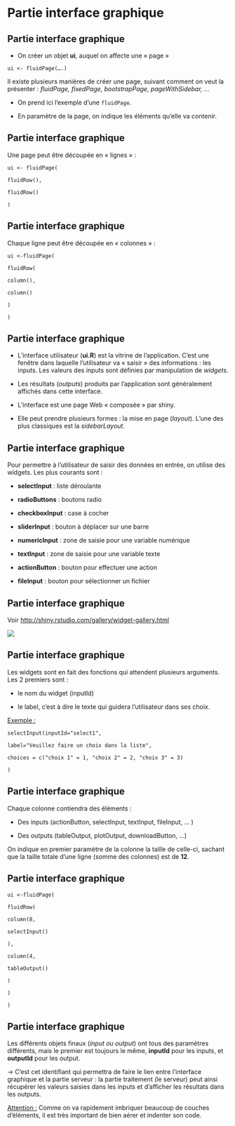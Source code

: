 # Partie interface graphique {.backgroundTitre}

## Partie interface graphique {.backgroundTitre}

-   On créer un objet **ui**, auquel on affecte une « page »

`ui <- fluidPage(….)`

Il existe plusieurs manières de créer une page, suivant comment on veut la présenter : *fluidPage, fixedPage, bootstrapPage, pageWithSidebar, …*

-   On prend ici l'exemple d'une `fluidPage`.

-   En paramètre de la page, on indique les éléments qu'elle va contenir.

## Partie interface graphique {.backgroundTitre}

Une page peut être découpée en « lignes » :

`ui <- fluidPage(`

`fluidRow(),`

`fluidRow()`

`)`

## Partie interface graphique {.backgroundTitre}

Chaque ligne peut être découpée en « colonnes » :

`ui <-fluidPage(`

`fluidRow(`

`column(),`

`column()`

`)`

`)`

## Partie interface graphique {.backgroundTitre}

-   L'interface utilisateur (**ui.R**) est la vitrine de l'application. C'est une fenêtre dans laquelle l'utilisateur va « saisir » des informations : les inputs. Les valeurs des inputs sont définies par manipulation de *widgets*.

-   Les résultats (*outputs*) produits par l'application sont généralement affichés dans cette interface.

-   L'interface est une page Web « composée » par shiny.

-   Elle peut prendre plusieurs formes : la mise en page (*layout*). L'une des plus classiques est la *sidebarLayout*.

## Partie interface graphique {.backgroundTitre}

Pour permettre à l'utilisateur de saisir des données en entrée, on utilise des widgets. Les plus courants sont :

-   **selectInput** : liste déroulante

-   **radioButtons** : boutons radio

-   **checkboxInput** : case à cocher

-   **sliderInput** : bouton à déplacer sur une barre

-   **numericInput** : zone de saisie pour une variable numérique

-   **textInput** : zone de saisie pour une variable texte

-   **actionButton** : bouton pour effectuer une action

-   **fileInput** : bouton pour sélectionner un fichier

## Partie interface graphique {.backgroundTitre}

Voir <http://shiny.rstudio.com/gallery/widget-gallery.html>

![](img/clipboard-interface1.png){fig-align="center"}

## Partie interface graphique {.backgroundTitre}

Les widgets sont en fait des fonctions qui attendent plusieurs arguments. Les 2 premiers sont :

-   le nom du widget (inputId)

-   le label, c'est à dire le texte qui guidera l'utilisateur dans ses choix.

[Exemple :]{.underline}

`selectInput(inputId="select1",`

`label="Veuillez faire un choix dans la liste",`

`choices = c("choix 1" = 1, "choix 2" = 2, "choix 3" = 3)`

`)`

## Partie interface graphique {.backgroundTitre}

Chaque colonne contiendra des éléments :

-   Des inputs (actionButton, selectInput, textInput, fileInput, ... )

-   Des outputs (tableOutput, plotOutput, downloadButton, …)

On indique en premier paramètre de la colonne la taille de celle-ci, sachant que la taille totale d'une ligne (somme des colonnes) est de **12**.

## Partie interface graphique {.backgroundTitre}

`ui <-fluidPage(`

`fluidRow(`

`column(8,`

`selectInput()`

`),`

`column(4,`

`tableOutput()`

`)`

`)`

`)`

## Partie interface graphique {.backgroundTitre}

Les différents objets finaux (*input ou output*) ont tous des paramètres différents, mais le premier est toujours le même, **inputId** pour les inputs, et **outputId** pour les output.

→ C'est cet identifiant qui permettra de faire le lien entre l'interface graphique et la partie serveur : la partie traitement (le serveur) peut ainsi récupérer les valeurs saisies dans les inputs et d'afficher les résultats dans les outputs.

[Attention :]{.underline} Comme on va rapidement imbriquer beaucoup de couches d'éléments, il est très important de bien aérer et indenter son code.
